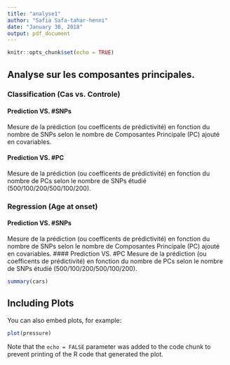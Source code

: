 ```yaml
---
title: "analyse1"
author: "Safia Safa-tahar-henni"
date: "January 30, 2018"
output: pdf_document
---
```


```r
knitr::opts_chunk$set(echo = TRUE)
```

## Analyse sur les composantes principales.


### Classification (Cas vs. Controle)

#### Prediction VS. #SNPs
Mesure de la prédiction (ou coefficents de prédictivité) en fonction du nombre de SNPs selon le nombre de Composantes Principale (PC) ajouté en covariables.

#### Prediction VS. #PC
Mesure de la prédiction (ou coefficents de prédictivité) en fonction du nombre de PCs selon le nombre de SNPs étudié (500/100/200/500/100/200).


### Regression (Age at onset)

#### Prediction VS. #SNPs
Mesure de la prédiction (ou coefficents de prédictivité) en fonction du nombre de SNPs selon le nombre de Composantes Principale (PC) ajouté en covariables.
#### Prediction VS. #PC
Mesure de la prédiction (ou coefficents de prédictivité) en fonction du nombre de PCs selon le nombre de SNPs étudié (500/100/200/500/100/200).

```r
summary(cars)
```

## Including Plots

You can also embed plots, for example:

```r
plot(pressure)
```

Note that the `echo = FALSE` parameter was added to the code chunk to prevent printing of the R code that generated the plot.
